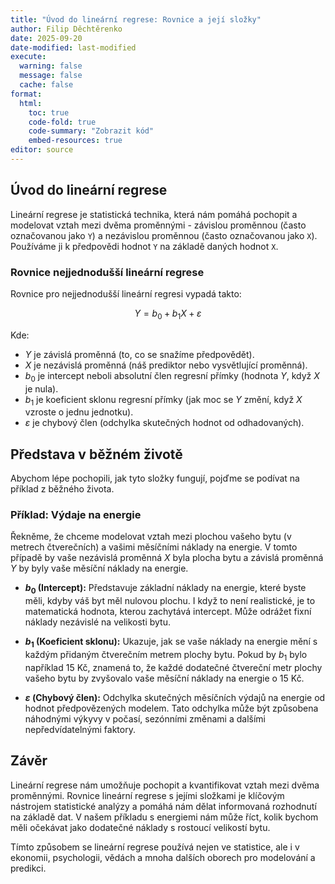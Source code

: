 ```yaml
---
title: "Úvod do lineární regrese: Rovnice a její složky"
author: Filip Děchtěrenko
date: 2025-09-20
date-modified: last-modified
execute:
  warning: false
  message: false
  cache: false
format:
  html:
    toc: true
    code-fold: true
    code-summary: "Zobrazit kód"
    embed-resources: true
editor: source
---
```


## Úvod do lineární regrese

Lineární regrese je statistická technika, která nám pomáhá pochopit a modelovat vztah mezi dvěma proměnnými - závislou proměnnou (často označovanou jako `Y`) a nezávislou proměnnou (často označovanou jako `X`). Používáme ji k předpovědi hodnot `Y` na základě daných hodnot `X`.

### Rovnice nejjednodušší lineární regrese

Rovnice pro nejjednodušší lineární regresi vypadá takto:

$$
Y = b_0 + b_1X + \varepsilon
$$

Kde:

- $Y$ je závislá proměnná (to, co se snažíme předpovědět).
- $X$ je nezávislá proměnná (náš prediktor nebo vysvětlující proměnná).
- $b_0$ je intercept neboli absolutní člen regresní přímky (hodnota $Y$, když $X$ je nula).
- $b_1$ je koeficient sklonu regresní přímky (jak moc se $Y$ změní, když $X$ vzroste o jednu jednotku).
- $\varepsilon$ je chybový člen (odchylka skutečných hodnot od odhadovaných).

## Představa v běžném životě

Abychom lépe pochopili, jak tyto složky fungují, pojďme se podívat na příklad z běžného života.

### Příklad: Výdaje na energie

Řekněme, že chceme modelovat vztah mezi plochou vašeho bytu (v metrech čtverečních) a vašimi měsíčními náklady na energie. V tomto případě by vaše nezávislá proměnná $X$ byla plocha bytu a závislá proměnná $Y$ by byly vaše měsíční náklady na energie.

- **$b_0$ (Intercept):** Představuje základní náklady na energie, které byste měli, kdyby váš byt měl nulovou plochu. I když to není realistické, je to matematická hodnota, kterou zachytává intercept. Může odrážet fixní náklady nezávislé na velikosti bytu.
  
- **$b_1$ (Koeficient sklonu):** Ukazuje, jak se vaše náklady na energie mění s každým přidaným čtverečním metrem plochy bytu. Pokud by $b_1$ bylo například 15 Kč, znamená to, že každé dodatečné čtvereční metr plochy vašeho bytu by zvyšovalo vaše měsíční náklady na energie o 15 Kč.

- **$\varepsilon$ (Chybový člen):** Odchylka skutečných měsíčních výdajů na energie od hodnot předpovězených modelem. Tato odchylka může být způsobena náhodnými výkyvy v počasí, sezónními změnami a dalšími nepředvídatelnými faktory.

## Závěr

Lineární regrese nám umožňuje pochopit a kvantifikovat vztah mezi dvěma proměnnými. Rovnice lineární regrese s jejími složkami je klíčovým nástrojem statistické analýzy a pomáhá nám dělat informovaná rozhodnutí na základě dat. V našem příkladu s energiemi nám může říct, kolik bychom měli očekávat jako dodatečné náklady s rostoucí velikostí bytu.

Tímto způsobem se lineární regrese používá nejen ve statistice, ale i v ekonomii, psychologii, vědách a mnoha dalších oborech pro modelování a predikci. 

